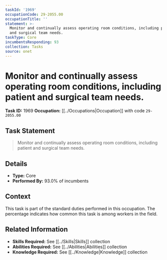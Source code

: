 ```yaml
---
taskId: '1969'
occupationCode: 29-2055.00
occupationTitle: ''
statement: >-
  Monitor and continually assess operating room conditions, including patient
  and surgical team needs.
taskType: Core
incumbentsResponding: 93
collection: Tasks
source: onet
---
```

# Monitor and continually assess operating room conditions, including patient and surgical team needs.

**Task ID:** 1969
**Occupation:** [[../Occupations|Occupation]] with code `29-2055.00`

## Task Statement

> Monitor and continually assess operating room conditions, including patient and surgical team needs.

## Details

- **Type:** Core
- **Performed By:** 93.0% of incumbents

## Context

This task is part of the standard duties performed in this occupation. The percentage indicates how common this task is among workers in the field.

## Related Information

- **Skills Required:** See [[../Skills|Skills]] collection
- **Abilities Required:** See [[../Abilities|Abilities]] collection
- **Knowledge Required:** See [[../Knowledge|Knowledge]] collection
